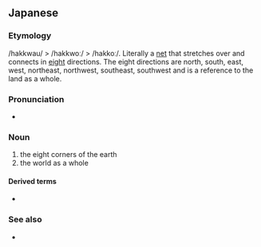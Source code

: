 ==Japanese==
{{ja-kanjitab|はち|k1=はっ|こう|yomi=o}}

===Etymology===
/hakkwau/ > /hakkwoː/ > /hakkoː/. Literally a [[紘|net]] that stretches over and connects in [[八|eight]] directions. The eight directions are north, south, east, west, northeast, northwest, southeast, southwest and is a reference to the land as a whole.

===Pronunciation===
* {{IPA|/hakkoː/|lang=ja}}

===Noun===
{{ja-noun|はっこう|hhira=はっくゎう}}

# the eight corners of the earth
# the world as a whole

====Derived terms====
* {{ja-r|八紘一宇|はっこう いちう}}

===See also===
* {{ja-r|八荒|はっこう}}